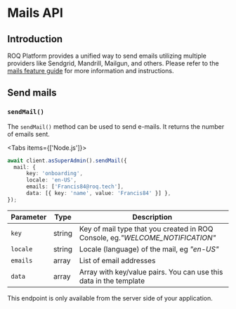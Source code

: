 
# Mails API

## Introduction

ROQ Platform provides a unified way to send emails utilizing multiple providers like Sendgrid, Mandrill, Mailgun, and others. Please refer to the [mails feature guide](/mails) for more information and instructions.

## Send mails

### `sendMail()`

The `sendMail()` method can be used to send e-mails. It returns the number of emails sent.

<Tabs items={['Node.js']}>
<Tab>
```typescript
await client.asSuperAdmin().sendMail({
  mail: {
      key: 'onboarding',
      locale: 'en-US',
      emails: ['Francis84@roq.tech'],
      data: [{ key: 'name', value: 'Francis84' }] },
});
```
</Tab>
</Tabs>

| Parameter | Type   | Description                                                                   |
|-----------|--------|-------------------------------------------------------------------------------|
| `key`     | string | Key of mail type that you created in ROQ Console, eg._"WELCOME_NOTIFICATION"_ |
| `locale`  | string | Locale (language) of the mail, eg _"en-US"_                                   |
| `emails`  | array  | List of email addresses                                                       |
| `data`    | array  | Array with key/value pairs. You can use this data in the template             |


<Callout type="info" emoji="ℹ️">
This endpoint is only available from the server side of your application.
</Callout>
